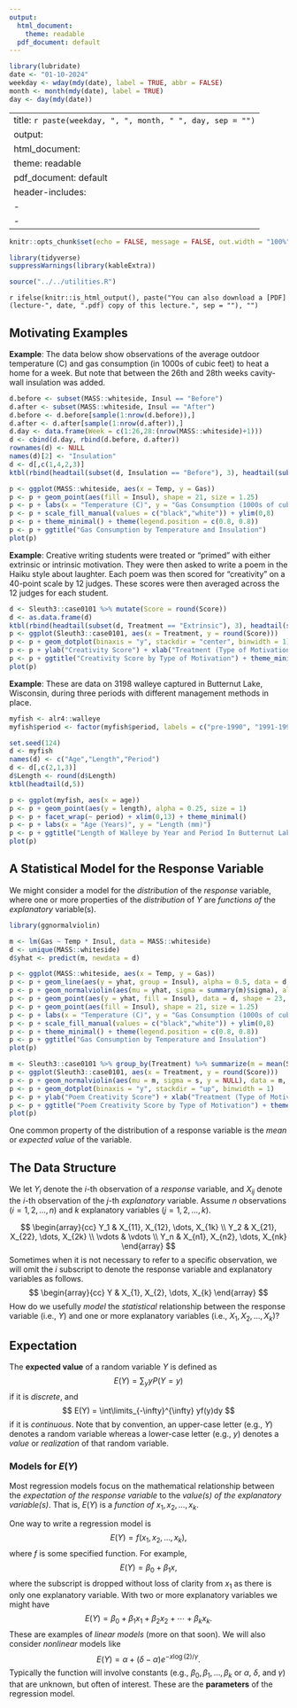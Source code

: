 ```yaml
---
output:
  html_document: 
    theme: readable
  pdf_document: default
---
```


```r
library(lubridate)
date <- "01-10-2024"
weekday <- wday(mdy(date), label = TRUE, abbr = FALSE)
month <- month(mdy(date), label = TRUE)
day <- day(mdy(date))
```

---
title: `r paste(weekday, ", ", month, " ", day, sep = "")`
output:
  html_document: 
    theme: readable
  pdf_document: default
header-includes:
  - \usepackage{float}
  - \usepackage{booktabs}
---

```r
knitr::opts_chunk$set(echo = FALSE, message = FALSE, out.width = "100%", fig.align = "center", cache = FALSE, dev = ifelse(knitr::is_html_output(), "png", "pdf"))
```

```r
library(tidyverse)
suppressWarnings(library(kableExtra))
```

```r
source("../../utilities.R")
```

`r ifelse(knitr::is_html_output(), paste("You can also download a [PDF](lecture-", date, ".pdf) copy of this lecture.", sep = ""), "")`

## Motivating Examples

**Example**: The data below show observations of the average outdoor temperature (C) and gas consumption (in 1000s of cubic feet) to heat a home for a week. But note that between the 26th and 28th weeks cavity-wall insulation was added. 
```r
d.before <- subset(MASS::whiteside, Insul == "Before")
d.after <- subset(MASS::whiteside, Insul == "After")
d.before <- d.before[sample(1:nrow(d.before)),]
d.after <- d.after[sample(1:nrow(d.after)),]
d.day <- data.frame(Week = c(1:26,28:(nrow(MASS::whiteside)+1)))
d <- cbind(d.day, rbind(d.before, d.after))
rownames(d) <- NULL
names(d)[2] <- "Insulation"
d <- d[,c(1,4,2,3)]
ktbl(rbind(headtail(subset(d, Insulation == "Before"), 3), headtail(subset(d, Insulation == "After"), 3)))
```

```r
p <- ggplot(MASS::whiteside, aes(x = Temp, y = Gas))
p <- p + geom_point(aes(fill = Insul), shape = 21, size = 1.25)
p <- p + labs(x = "Temperature (C)", y = "Gas Consumption (1000s of cubic feet)", fill = "Insulation:")
p <- p + scale_fill_manual(values = c("black","white")) + ylim(0,8)
p <- p + theme_minimal() + theme(legend.position = c(0.8, 0.8))
p <- p + ggtitle("Gas Consumption by Temperature and Insulation")
plot(p)
```

**Example**: Creative writing students were treated or "primed" with either extrinsic or intrinsic motivation. They were then asked to write a poem in the Haiku style about laughter. Each poem was then scored for "creativity" on a 40-point scale by 12 judges. These scores were then averaged across the 12 judges for each student. 

```r
d <- Sleuth3::case0101 %>% mutate(Score = round(Score))
d <- as.data.frame(d)
ktbl(rbind(headtail(subset(d, Treatment == "Extrinsic"), 3), headtail(subset(d, Treatment == "Intrinsic"), 3)))
p <- ggplot(Sleuth3::case0101, aes(x = Treatment, y = round(Score)))
p <- p + geom_dotplot(binaxis = "y", stackdir = "center", binwidth = 1)
p <- p + ylab("Creativity Score") + xlab("Treatment (Type of Motivation)")
p <- p + ggtitle("Creativity Score by Type of Motivation") + theme_minimal()
plot(p)
```

**Example**: These are data on 3198 walleye captured in Butternut Lake, Wisconsin, during three periods with different management methods in place.

```r
myfish <- alr4::walleye
myfish$period <- factor(myfish$period, labels = c("pre-1990", "1991-1996", "1997-2000"))

set.seed(124)
d <- myfish
names(d) <- c("Age","Length","Period")
d <- d[,c(2,1,3)]
d$Length <- round(d$Length)
ktbl(headtail(d,5))

p <- ggplot(myfish, aes(x = age))
p <- p + geom_point(aes(y = length), alpha = 0.25, size = 1)
p <- p + facet_wrap(~ period) + xlim(0,13) + theme_minimal()
p <- p + labs(x = "Age (Years)", y = "Length (mm)")
p <- p + ggtitle("Length of Walleye by Year and Period In Butternut Lake, Wisconsin")
plot(p)
```

## A Statistical Model for the Response Variable

We might consider a model for the *distribution* of the *response* variable, where one or more properties of the *distribution* of $Y$ are *functions of* the *explanatory* variable(s).

```r
library(ggnormalviolin)

m <- lm(Gas ~ Temp * Insul, data = MASS::whiteside)
d <- unique(MASS::whiteside)
d$yhat <- predict(m, newdata = d)

p <- ggplot(MASS::whiteside, aes(x = Temp, y = Gas))
p <- p + geom_line(aes(y = yhat, group = Insul), alpha = 0.5, data = d, linewidth = 0.25)
p <- p + geom_normalviolin(aes(mu = yhat, sigma = summary(m)$sigma), alpha = 0.5, data = d, face_right = FALSE)
p <- p + geom_point(aes(y = yhat, fill = Insul), data = d, shape = 23, size = 1)
p <- p + geom_point(aes(fill = Insul), shape = 21, size = 1.25)
p <- p + labs(x = "Temperature (C)", y = "Gas Consumption (1000s of cubic feet)", fill = "Insulation:")
p <- p + scale_fill_manual(values = c("black","white")) + ylim(0,8)
p <- p + theme_minimal() + theme(legend.position = c(0.8, 0.8))
p <- p + ggtitle("Gas Consumption by Temperature and Insulation")
plot(p)
```

```r
m <- Sleuth3::case0101 %>% group_by(Treatment) %>% summarize(m = mean(Score), s = sd(Score))
p <- ggplot(Sleuth3::case0101, aes(x = Treatment, y = round(Score)))
p <- p + geom_normalviolin(aes(mu = m, sigma = s, y = NULL), data = m, face_left = FALSE, alpha = 0.5)
p <- p + geom_dotplot(binaxis = "y", stackdir = "up", binwidth = 1)
p <- p + ylab("Poem Creativity Score") + xlab("Treatment (Type of Motivation)")
p <- p + ggtitle("Poem Creativity Score by Type of Motivation") + theme_minimal()
plot(p)
```

One common property of the distribution of a response variable is the *mean* or *expected value* of the variable.

\pagebreak

## The Data Structure

We let $Y_i$ denote the $i$-th observation of a *response* variable, and $X_{ij}$ denote the $i$-th observation of the $j$-th *explanatory* variable. Assume $n$ observations ($i = 1, 2, \dots, n)$ and $k$ explanatory variables ($j = 1, 2, \dots, k$).

$$
\begin{array}{cc}
Y_1 & X_{11}, X_{12}, \dots, X_{1k} \\
Y_2 & X_{21}, X_{22}, \dots, X_{2k} \\ 
\vdots & \vdots \\
Y_n & X_{n1}, X_{n2}, \dots, X_{nk} 
\end{array}
$$
Sometimes when it is not necessary to refer to a specific observation, we will omit the $i$ subscript to denote the response variable and explanatory variables as follows.
$$
\begin{array}{cc}
Y & X_{1}, X_{2}, \dots, X_{k}
\end{array}
$$
How do we usefully *model* the *statistical* relationship between the response variable (i.e., $Y$) and one or more explanatory variables (i.e., $X_{1}, X_{2}, \dots, X_{k}$)? 

## Expectation

The **expected value** of a random variable $Y$ is defined as 
$$
  E(Y) = \sum_y y P(Y = y)
$$ 
if it is *discrete*, and 
$$
  E(Y) = \int\limits_{-\infty}^{\infty} yf(y)dy
$$ 
if it is *continuous*. Note that by convention, an upper-case letter (e.g., $Y$) denotes a random variable whereas a lower-case letter (e.g., $y$) denotes a *value* or *realization* of that random variable.

\pagebreak

### Models for $E(Y)$

Most regression models focus on the mathematical relationship between the *expectation of the response variable* to the *value(s) of the explanatory variable(s)*. That is, $E(Y)$ is a *function of* $x_{1}, x_{2}, \dots, x_{k}$. 

One way to write a regression model is
$$
  E(Y) = f(x_{1}, x_{2}, \dots, x_{k}),
$$
where $f$ is some specified function. For example, 
$$
  E(Y) = \beta_0 + \beta_1 x,
$$
where the subscript is dropped without loss of clarity from $x_{1}$ as there is only one explanatory variable. With two or more explanatory variables we might have
$$ 
  E(Y) = \beta_0 + \beta_1 x_{1} + \beta_2 x_{2} + \cdots + \beta_k x_{k}.
$$
These are examples of *linear models* (more on that soon). We will also consider *nonlinear* models like
$$
  E(Y) = \alpha + (\delta - \alpha)e^{-x\log(2)/\gamma}.
$$
Typically the function will involve constants (e.g., $\beta_0, \beta_1, \dots, \beta_k$ or $\alpha$, $\delta$, and $\gamma$) that are unknown, but often of interest. These are the **parameters** of the regression model. 